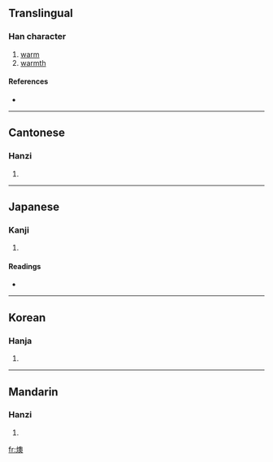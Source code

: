 ==Translingual==

===Han character===
{{Han char|rn=86|rad=火|as=13|sn=17|four=9783<sub>4</sub>|canj=火竹月大 (FHBK)}}

# [[warm]]
# [[warmth]]

====References====
* {{Han ref|kx=0684.180|dkj=19458|dj=1097.010|hdz=32235.010|uh=71E0|ud=29152|bh=C0EE|bd=49390}}

----

==Cantonese==

===Hanzi===
{{yue-hanzi|jyut=|y=[[yuk1]]}}

# {{defn|Cantonese}}

----

==Japanese==

===Kanji===
{{ja-kanji|grade=|rs=火13}}

# {{defn|Japanese}}

====Readings====
* {{ja-readings|on=[[いく]] (iku), [[おう]] (ō)|kun=[[あたたかい]] (atatakai)}}

----

==Korean==

===Hanja===
{{ko-hanja|hangeul=욱|eumhun=|rv=uk|mr=uk|y=wuk}}

# {{defn|Korean}}

----

==Mandarin==

===Hanzi===
{{cmn-hanzi|pin=[[ào]] ([[ao4]]), [[yù]] ([[yu4]])|wg=ao<sup>4</sup>, [[yü]]<sup>4</sup>}}

# {{defn|Mandarin}}

[[fr:燠]]